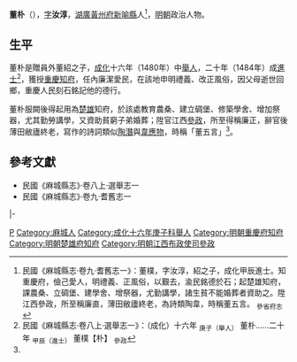 '''董朴'''（{{bd|15世紀||16世紀}}），[[表字|字]]'''汝淳'''，[[湖廣等處承宣布政使司|湖廣]][[黃州府|黃州府]][[新喻縣|新喻縣]]人<ref name=djs>民國《麻城縣志·卷九·耆舊志一》：董樸，字汝淳，紹之子，成化甲辰進士。知重慶府，儉己愛人，明禮義、正風俗，以艱去，渝民銘德於石；起楚雄知府，課農桑、立碉堡、建學舍、增祭器，尤勤講學，諸生貧不能婚葬者資助之。陞江西參政，所至稱廉直，薄田敝廬終老，為詩類陶韋，時稱董五言。 <sub>參省府志</sub></ref>，[[明朝|明朝]]政治人物。

== 生平 ==
董朴是贈員外董紹之子，[[成化|成化]]十六年（1480年）中[[舉人|舉人]]，二十年（1484年）成[[進士|進士]]<ref>民國《麻城縣志·卷八上·選舉志一》：（成化）十六年 <sub>庚子（舉人）</sub> 董朴……二十年 <sub>甲辰（進士）</sub> 董樸【朴】 <sub>參政</sub></ref>，獲授[[重慶府|重慶]][[知府|知府]]，任內廉潔愛民，在該地申明禮義、改正風俗，因父母逝世回鄉，重慶人民刻石銘記他的德行。

董朴服闕後得起用為[[楚雄府|楚雄]]知府，於該處教育農桑、建立碉堡、修築學舍、增加祭器，尤其勤勞講學，又資助貧窮子弟婚葬；陞官江西[[參政|參政]]，所至得稱廉正，辭官後薄田敝廬終老，寫作的詩詞類似[[陶潛|陶潛]]與[[韋應物|韋應物]]，時稱「董五言」<ref name=djs/>。

== 參考文獻 ==
{{reflist}}
* 民國《麻城縣志》·卷八上·選舉志一
* 民國《麻城縣志》·卷九·耆舊志一

{{start box}}
{{s-off}}
{{s-before|[[毛泰|毛泰]]}}
{{s-title|明朝重慶府知府|弘治年間}}
{{s-after|[[屈直|屈直]]}}
|-
{{s-before|[[朱繼祖|朱繼祖]]}}
{{s-title|明朝楚雄府知府|正德年間}}
{{s-after|[[仰儒|仰儒]]}}
{{end box}}

{{成化二十年甲辰科殿試金榜}}

{{Authority control}}
{{DEFAULTSORT:Dong}}
[[Category:董姓|P]]
[[Category:麻城人|Category:麻城人]]
[[Category:成化十六年庚子科舉人|Category:成化十六年庚子科舉人]]
[[Category:明朝重慶府知府|Category:明朝重慶府知府]]
[[Category:明朝楚雄府知府|Category:明朝楚雄府知府]]
[[Category:明朝江西布政使司參政|Category:明朝江西布政使司參政]]